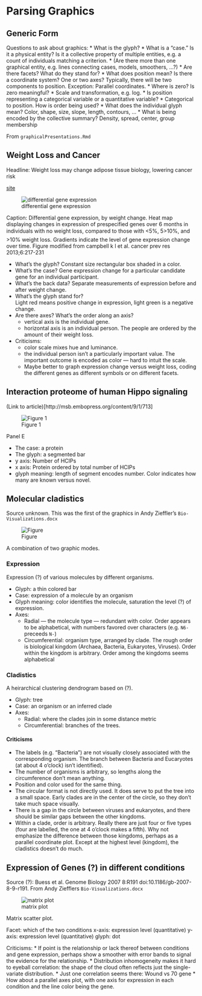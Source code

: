 # Parsing Graphics

## Generic Form

Questions to ask about graphics:
* What is the glyph? 
* What is a "case."  Is it a physical entity?  Is it a collective property of multiple entities, e.g. a count of individuals matching a criterion.
* (Are there more than one graphical entity, e.g. lines connecting cases, models, smoothers, ...?)
* Are there facets?  What do they stand for?
* What does position mean?  Is there a coordinate system?  One or two axes? Typically, there will be two components to position. Exception: Parallel coordinates.
    * Where is zero?  Is zero meaningful?
    * Scale and transformation, e.g. log.
    * Is position representing a categorical variable or a quantitative variable?
    * Categorical to position.  How is order being used?
* What does the individual glyph mean?  Color, shape, size, slope, length, contours, ...
* What is being encoded by the collective summary?  Density, spread, center, group membership

From `graphicalPresentations.Rmd`

## Weight Loss and Cancer

Headline: Weight loss may change adipose tissue biology, lowering cancer risk

[site](http://www.fhcrc.org/en/news/spotlight/imports/weight-loss-may-change-adipose-tissue-biology--lowering-cancer-r.html)

![differential gene expression](https://extranet.fhcrc.org/EN/sections/spotlight/2013/03/Campbell_Ulrich_FULL.jpg)

Caption: Differential gene expression, by weight change. Heat map displaying changes in expression of prespecified genes over 6 months in individuals with no weight loss, compared to those with <5%, 5>10%, and >10% weight loss. Gradients indicate the level of gene expression change over time. Figure modified from campbell k l et al. cancer prev res 2013;6:217-231

* What's the glyph?  Constant size rectangular box shaded in a color.
* What's the case? Gene expression change for a particular candidate gene for an individual participant.
* What's the back data?  Separate measurements of expression before and after weight change.
* What's the glyph stand for?  
    Light red means positive change in expression, light green is a negative change.
* Are there axes?  What's the order along an axis?
    * vertical axis is the individual gene.
    * horizontal axis is an individual person.  The people are ordered by the amount of their weight loss.
* Criticisms: 
    * color scale mixes hue and luminance. 
    * the individual person isn't a particularly important value. The important outcome is encoded as color --- hard to intuit the scale.
    * Maybe better to graph expression change versus weight loss, coding the different genes as different symbols or on different facets.
    
## Interaction proteome of human Hippo signaling    

(Link to article)[http://msb.embopress.org/content/9/1/713]

![Figure 1](F1.large.jpg)

Panel E

* The case: a protein
* The glyph: a segmented bar
* y axis: Number of HCIPs
* x axis: Protein ordered by total number of HCIPs
* glyph meaning:  length of segment encodes number.  Color indicates how many are known versus novel.

## Molecular cladistics

Source unknown.  This was the first of the graphics in Andy Zieffler's `Bio-Visualizations.docx`

![Figure](AndyZ-1.png)

A combination of two graphic modes.

### Expression

Expression (?) of various molecules by different organisms.

* Glyph: a thin colored bar
* Case: expression of a molecule by an organism
* Glyph meaning: color identifies the molecule, saturation the level (?) of expression.
* Axes:
    * Radial --- the molecule type --- redundant with color.  Order appears to be alphabetical, with numbers favored over characters (e.g. `N6-` preceeds `N-`)
    * Circumferential: organism type, arranged by clade. The rough order is biological kingdom (Archaea, Bacteria, Eukaryotes, Viruses).  Order within the kingdom is arbitrary.  Order among the kingdoms seems alphabetical
    
### Cladistics

A heirarchical clustering dendrogram based on (?).

* Glyph: tree
* Case: an organism or an inferred clade
* Axes:
    * Radial: where the clades join in some distance metric
    * Circumferential: branches of the trees.
    
#### Criticisms

* The labels (e.g. "Bacteria") are not visually closely associated with the corresponding organism. The branch between Bacteria and Eucaryotes (at about 4 o'clock) isn't identified).
* The number of organisms is arbitrary, so lengths along the circumference don't mean anything.
* Position and color used for the same thing.
* The circular format is not directly used.  It does serve to put the tree into a small space.  Early clades are in the center of the circle, so they don't take much space visually.
* There is a gap in the circle between viruses and eukaryotes, and there should be similar gaps between the other kingdoms.
* Within a clade, order is arbitrary.  Really there are just four or five types (four are labelled, the one at 4 o'clock makes a fifth).  Why not emphasize the difference between those kingdoms, perhaps as a parallel coordinate plot.  Except at the highest level (kingdom), the cladistics doesn't do much.

## Expression of Genes (?) in different conditions

Source (?): Buess et al. Genome Biology 2007 8:R191   doi:10.1186/gb-2007-8-9-r191.  From Andy Ziefflers `Bio-Visualizations.docx`

![matrix plot](Andy-2.png)

Matrix scatter plot.

Facet: which of the two conditions
x-axis: expression level (quantitative)
y-axis: expression level (quantitative)
glyph: dot


Criticisms:
* If point is the relationship or lack thereof between conditions and gene expression, perhaps show a smoother with error bands to signal the evidence for the relationship.
* Distribution inhomogeneity makes it hard to eyeball correlation: the shape of the cloud often reflects just the single-variate distribution.
* Just one correlation seems there: Wound vs 70 gene
* How about a parallel axes plot, with one axis for expression in each condition and the line color being the gene.
